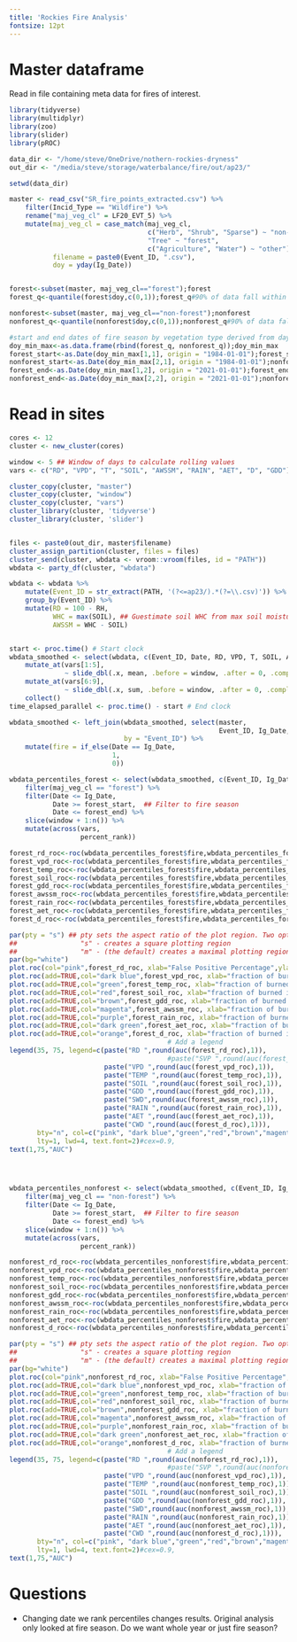 ```yaml
---
title: 'Rockies Fire Analysis'
fontsize: 12pt 
---
```


# Master dataframe
Read in file containing meta data for fires of interest.
```r
library(tidyverse)
library(multidplyr)
library(zoo)
library(slider)
library(pROC)

data_dir <- "/home/steve/OneDrive/nothern-rockies-dryness"
out_dir <- "/media/steve/storage/waterbalance/fire/out/ap23/"

setwd(data_dir)

master <- read_csv("SR_fire_points_extracted.csv") %>%
    filter(Incid_Type == "Wildfire") %>%
    rename("maj_veg_cl" = LF20_EVT_5) %>%
    mutate(maj_veg_cl = case_match(maj_veg_cl,
                                   c("Herb", "Shrub", "Sparse") ~ "non-forest",
                                   "Tree" ~ "forest",
                                   c("Agriculture", "Water") ~ "other"),
           filename = paste0(Event_ID, ".csv"),
           doy = yday(Ig_Date))


forest<-subset(master, maj_veg_cl=="forest");forest
forest_q<-quantile(forest$doy,c(0,1));forest_q#90% of data fall within this range 0.05-0.95# 0.27 to 0.75 or 0,1 to determine min max

nonforest<-subset(master, maj_veg_cl=="non-forest");nonforest
nonforest_q<-quantile(nonforest$doy,c(0,1));nonforest_q#90% of data fall within this range 0.05-0.95# 0.27 to 0.75 or 0,1 to determine min

#start and end dates of fire season by vegetation type derived from day of year in min_max table
doy_min_max<-as.data.frame(rbind(forest_q, nonforest_q));doy_min_max
forest_start<-as.Date(doy_min_max[1,1], origin = "1984-01-01");forest_start
nonforest_start<-as.Date(doy_min_max[2,1], origin = "1984-01-01");nonforest_start
forest_end<-as.Date(doy_min_max[1,2], origin = "2021-01-01");forest_end
nonforest_end<-as.Date(doy_min_max[2,2], origin = "2021-01-01");nonforest_end

```

# Read in sites

```r

cores <- 12
cluster <- new_cluster(cores)

window <- 5 ## Window of days to calculate rolling values
vars <- c("RD", "VPD", "T", "SOIL", "AWSSM", "RAIN", "AET", "D", "GDD")

cluster_copy(cluster, "master")
cluster_copy(cluster, "window")
cluster_copy(cluster, "vars")
cluster_library(cluster, 'tidyverse')
cluster_library(cluster, 'slider')


files <- paste0(out_dir, master$filename)
cluster_assign_partition(cluster, files = files)
cluster_send(cluster, wbdata <- vroom::vroom(files, id = "PATH"))
wbdata <- party_df(cluster, "wbdata")

wbdata <- wbdata %>%
    mutate(Event_ID = str_extract(PATH, '(?<=ap23/).*(?=\\.csv)')) %>% ### Need to fix this Regex later
    group_by(Event_ID) %>%
    mutate(RD = 100 - RH,
           WHC = max(SOIL), ## Guestimate soil WHC from max soil moisture observed
           AWSSM = WHC - SOIL)


start <- proc.time() # Start clock
wbdata_smoothed <- select(wbdata, c(Event_ID, Date, RD, VPD, T, SOIL, AWSSM, RAIN, AET, D, GDD)) %>%
    mutate_at(vars[1:5],
              ~ slide_dbl(.x, mean, .before = window, .after = 0, .complete = TRUE)) %>%
    mutate_at(vars[6:9],
              ~ slide_dbl(.x, sum, .before = window, .after = 0, .complete = TRUE)) %>%
    collect()
time_elapsed_parallel <- proc.time() - start # End clock

wbdata_smoothed <- left_join(wbdata_smoothed, select(master,
                                                     Event_ID, Ig_Date, maj_veg_cl),
                             by = "Event_ID") %>%
    mutate(fire = if_else(Date == Ig_Date,
                          1,
                          0)) 

wbdata_percentiles_forest <- select(wbdata_smoothed, c(Event_ID, Ig_Date, maj_veg_cl, fire, Date, vars)) %>%
    filter(maj_veg_cl == "forest") %>%
    filter(Date <= Ig_Date,
           Date >= forest_start,  ## Filter to fire season
           Date <= forest_end) %>%
    slice(window + 1:n()) %>%
    mutate(across(vars,
                  percent_rank))

forest_rd_roc<-roc(wbdata_percentiles_forest$fire,wbdata_percentiles_forest$RD, plot=FALSE, legacy.axes=TRUE, percent=TRUE, xlab="False Positive Percentage", ylab="True Postive Percentage", col="#377eb8", lwd=4, print.auc=TRUE)
forest_vpd_roc<-roc(wbdata_percentiles_forest$fire,wbdata_percentiles_forest$VPD, plot=FALSE, legacy.axes=TRUE, percent=TRUE, xlab="False Positive Percentage", ylab="True Postive Percentage", col="#377eb8", lwd=4, print.auc=TRUE)
forest_temp_roc<-roc(wbdata_percentiles_forest$fire,wbdata_percentiles_forest$T, plot=FALSE, legacy.axes=TRUE, percent=TRUE, xlab="False Positive Percentage", ylab="True Postive Percentage", col="#377eb8", lwd=4, print.auc=TRUE)
forest_soil_roc<-roc(wbdata_percentiles_forest$fire,wbdata_percentiles_forest$SOIL, plot=FALSE, legacy.axes=TRUE, percent=TRUE, xlab="False Positive Percentage", ylab="True Postive Percentage", col="#377eb8", lwd=4, print.auc=TRUE)
forest_gdd_roc<-roc(wbdata_percentiles_forest$fire,wbdata_percentiles_forest$GDD, plot=FALSE, legacy.axes=TRUE, percent=TRUE, xlab="False Positive Percentage", ylab="True Postive Percentage", col="#377eb8", lwd=4, print.auc=TRUE)
forest_awssm_roc<-roc(wbdata_percentiles_forest$fire,wbdata_percentiles_forest$AWSSM, plot=FALSE, legacy.axes=TRUE, percent=TRUE, xlab="False Positive Percentage", ylab="True Postive Percentage", col="#377eb8", lwd=4, print.auc=TRUE)
forest_rain_roc<-roc(wbdata_percentiles_forest$fire,wbdata_percentiles_forest$RAIN, plot=FALSE, legacy.axes=TRUE, percent=TRUE, xlab="False Positive Percentage", ylab="True Postive Percentage", col="#377eb8", lwd=4, print.auc=TRUE)
forest_aet_roc<-roc(wbdata_percentiles_forest$fire,wbdata_percentiles_forest$AET, plot=FALSE, legacy.axes=TRUE, percent=TRUE, xlab="False Positive Percentage", ylab="True Postive Percentage", col="#377eb8", lwd=4, print.auc=TRUE)
forest_d_roc<-roc(wbdata_percentiles_forest$fire,wbdata_percentiles_forest$D, plot=FALSE, legacy.axes=TRUE, percent=TRUE, xlab="False Positive Percentage", ylab="True Postive Percentage", col="#377eb8", lwd=4, print.auc=TRUE)

par(pty = "s") ## pty sets the aspect ratio of the plot region. Two options:
##                "s" - creates a square plotting region
##                "m" - (the default) creates a maximal plotting region
par(bg="white")
plot.roc(col="pink",forest_rd_roc, xlab="False Positive Percentage",ylab="True Positive Percentage",lwd=4, print.auc=FALSE, main = "Forest")
plot.roc(add=TRUE,col="dark blue",forest_vpd_roc, xlab="fraction of burned identified correctly",ylab="fraction of unburned correctly identified",main="vpd",lwd=4, print.auc=FALSE)
plot.roc(add=TRUE,col="green",forest_temp_roc, xlab="fraction of burned identified correctly",ylab="fraction of unburned correctly identified",main="temp",lwd=4, print.auc=FALSE)
plot.roc(add=TRUE,col="red",forest_soil_roc, xlab="fraction of burned identified correctly",ylab="fraction of unburned correctly identified",main="soil",lwd=4, print.auc=FALSE)
plot.roc(add=TRUE,col="brown",forest_gdd_roc, xlab="fraction of burned identified correctly",ylab="fraction of unburned correctly identified",main="gdd",lwd=4, print.auc=FALSE)
plot.roc(add=TRUE,col="magenta",forest_awssm_roc, xlab="fraction of burned identified correctly",ylab="fraction of unburned correctly identified",main="awssm",lwd=4, print.auc=FALSE)
plot.roc(add=TRUE,col="purple",forest_rain_roc, xlab="fraction of burned identified correctly",ylab="fraction of unburned correctly identified",main="rain",lwd=4, print.auc=FALSE)
plot.roc(add=TRUE,col="dark green",forest_aet_roc, xlab="fraction of burned identified correctly",ylab="fraction of unburned correctly identified",main="aet",lwd=4, print.auc=FALSE)
plot.roc(add=TRUE,col="orange",forest_d_roc, xlab="fraction of burned identified correctly",ylab="fraction of unburned correctly identified",main="d",lwd=4, print.auc=FALSE)
                                        # Add a legend
legend(35, 75, legend=c(paste("RD ",round(auc(forest_rd_roc),1)),
                                        #paste("SVP ",round(auc(forest_svp_roc),1)),
                        paste("VPD ",round(auc(forest_vpd_roc),1)),
                        paste("TEMP ",round(auc(forest_temp_roc),1)),
                        paste("SOIL ",round(auc(forest_soil_roc),1)),
                        paste("GDD ",round(auc(forest_gdd_roc),1)),
                        paste("SWD",round(auc(forest_awssm_roc),1)),
                        paste("RAIN ",round(auc(forest_rain_roc),1)),
                        paste("AET ",round(auc(forest_aet_roc),1)),
                        paste("CWD ",round(auc(forest_d_roc),1))),
       bty="n", col=c("pink", "dark blue","green","red","brown","magenta","purple","dark green","orange"), #col=c("black","blue", "dark blue","green","red","brown","magenta","purple","dark green","orange")
       lty=1, lwd=4, text.font=2)#cex=0.9,
text(1,75,"AUC")




wbdata_percentiles_nonforest <- select(wbdata_smoothed, c(Event_ID, Ig_Date, maj_veg_cl, fire, Date, vars)) %>%
    filter(maj_veg_cl == "non-forest") %>%
    filter(Date <= Ig_Date,
           Date >= forest_start,  ## Filter to fire season
           Date <= forest_end) %>%
    slice(window + 1:n()) %>%
    mutate(across(vars,
                  percent_rank))

nonforest_rd_roc<-roc(wbdata_percentiles_nonforest$fire,wbdata_percentiles_nonforest$RD, plot=FALSE, legacy.axes=TRUE, percent=TRUE, xlab="False Positive Percentage", ylab="True Postive Percentage", col="#377eb8", lwd=4, print.auc=TRUE)
nonforest_vpd_roc<-roc(wbdata_percentiles_nonforest$fire,wbdata_percentiles_nonforest$VPD, plot=FALSE, legacy.axes=TRUE, percent=TRUE, xlab="False Positive Percentage", ylab="True Postive Percentage", col="#377eb8", lwd=4, print.auc=TRUE)
nonforest_temp_roc<-roc(wbdata_percentiles_nonforest$fire,wbdata_percentiles_nonforest$T, plot=FALSE, legacy.axes=TRUE, percent=TRUE, xlab="False Positive Percentage", ylab="True Postive Percentage", col="#377eb8", lwd=4, print.auc=TRUE)
nonforest_soil_roc<-roc(wbdata_percentiles_nonforest$fire,wbdata_percentiles_nonforest$SOIL, plot=FALSE, legacy.axes=TRUE, percent=TRUE, xlab="False Positive Percentage", ylab="True Postive Percentage", col="#377eb8", lwd=4, print.auc=TRUE)
nonforest_gdd_roc<-roc(wbdata_percentiles_nonforest$fire,wbdata_percentiles_nonforest$GDD, plot=FALSE, legacy.axes=TRUE, percent=TRUE, xlab="False Positive Percentage", ylab="True Postive Percentage", col="#377eb8", lwd=4, print.auc=TRUE)
nonforest_awssm_roc<-roc(wbdata_percentiles_nonforest$fire,wbdata_percentiles_nonforest$AWSSM, plot=FALSE, legacy.axes=TRUE, percent=TRUE, xlab="False Positive Percentage", ylab="True Postive Percentage", col="#377eb8", lwd=4, print.auc=TRUE)
nonforest_rain_roc<-roc(wbdata_percentiles_nonforest$fire,wbdata_percentiles_nonforest$RAIN, plot=FALSE, legacy.axes=TRUE, percent=TRUE, xlab="False Positive Percentage", ylab="True Postive Percentage", col="#377eb8", lwd=4, print.auc=TRUE)
nonforest_aet_roc<-roc(wbdata_percentiles_nonforest$fire,wbdata_percentiles_nonforest$AET, plot=FALSE, legacy.axes=TRUE, percent=TRUE, xlab="False Positive Percentage", ylab="True Postive Percentage", col="#377eb8", lwd=4, print.auc=TRUE)
nonforest_d_roc<-roc(wbdata_percentiles_nonforest$fire,wbdata_percentiles_nonforest$D, plot=FALSE, legacy.axes=TRUE, percent=TRUE, xlab="False Positive Percentage", ylab="True Postive Percentage", col="#377eb8", lwd=4, print.auc=TRUE)

par(pty = "s") ## pty sets the aspect ratio of the plot region. Two options:
##                "s" - creates a square plotting region
##                "m" - (the default) creates a maximal plotting region
par(bg="white")
plot.roc(col="pink",nonforest_rd_roc, xlab="False Positive Percentage",ylab="True Positive Percentage",lwd=4, print.auc=FALSE, main = "Nonforest")
plot.roc(add=TRUE,col="dark blue",nonforest_vpd_roc, xlab="fraction of burned identified correctly",ylab="fraction of unburned correctly identified",main="vpd",lwd=4, print.auc=FALSE)
plot.roc(add=TRUE,col="green",nonforest_temp_roc, xlab="fraction of burned identified correctly",ylab="fraction of unburned correctly identified",main="temp",lwd=4, print.auc=FALSE)
plot.roc(add=TRUE,col="red",nonforest_soil_roc, xlab="fraction of burned identified correctly",ylab="fraction of unburned correctly identified",main="soil",lwd=4, print.auc=FALSE)
plot.roc(add=TRUE,col="brown",nonforest_gdd_roc, xlab="fraction of burned identified correctly",ylab="fraction of unburned correctly identified",main="gdd",lwd=4, print.auc=FALSE)
plot.roc(add=TRUE,col="magenta",nonforest_awssm_roc, xlab="fraction of burned identified correctly",ylab="fraction of unburned correctly identified",main="awssm",lwd=4, print.auc=FALSE)
plot.roc(add=TRUE,col="purple",nonforest_rain_roc, xlab="fraction of burned identified correctly",ylab="fraction of unburned correctly identified",main="rain",lwd=4, print.auc=FALSE)
plot.roc(add=TRUE,col="dark green",nonforest_aet_roc, xlab="fraction of burned identified correctly",ylab="fraction of unburned correctly identified",main="aet",lwd=4, print.auc=FALSE)
plot.roc(add=TRUE,col="orange",nonforest_d_roc, xlab="fraction of burned identified correctly",ylab="fraction of unburned correctly identified",main="d",lwd=4, print.auc=FALSE)
                                        # Add a legend
legend(35, 75, legend=c(paste("RD ",round(auc(nonforest_rd_roc),1)),
                                        #paste("SVP ",round(auc(nonforest_svp_roc),1)),
                        paste("VPD ",round(auc(nonforest_vpd_roc),1)),
                        paste("TEMP ",round(auc(nonforest_temp_roc),1)),
                        paste("SOIL ",round(auc(nonforest_soil_roc),1)),
                        paste("GDD ",round(auc(nonforest_gdd_roc),1)),
                        paste("SWD",round(auc(nonforest_awssm_roc),1)),
                        paste("RAIN ",round(auc(nonforest_rain_roc),1)),
                        paste("AET ",round(auc(nonforest_aet_roc),1)),
                        paste("CWD ",round(auc(nonforest_d_roc),1))),
       bty="n", col=c("pink", "dark blue","green","red","brown","magenta","purple","dark green","orange"), #col=c("black","blue", "dark blue","green","red","brown","magenta","purple","dark green","orange")
       lty=1, lwd=4, text.font=2)#cex=0.9,
text(1,75,"AUC")
```



# Questions
- Changing date we rank percentiles changes results.  Original analysis only looked at fire season.  Do we want whole year or just fire season?
